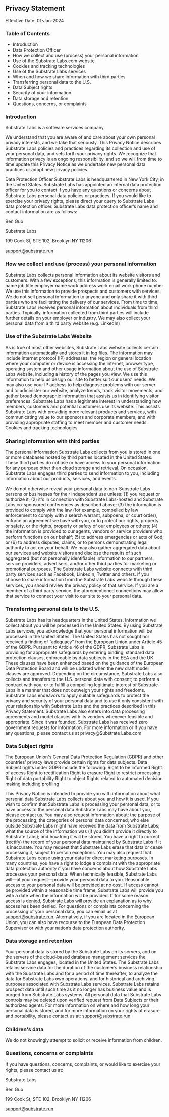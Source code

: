 ## Privacy Statement
Effective Date: 01-Jan-2024

### Table of Contents
- Introduction
- Data Protection Officer
- How we collect and use (process) your personal information
- Use of the Substrate Labs.com website
- Cookies and tracking technologies
- Use of the Substrate Labs services
- When and how we share information with third parties
- Transferring personal data to the U.S.
- Data Subject rights
- Security of your information
- Data storage and retention
- Questions, concerns, or complaints  

### Introduction
Substrate Labs is a software services company. 

We understand that you are aware of and care about your own personal privacy interests, and we take that seriously. This Privacy Notice describes Substrate Labs policies and practices regarding its collection and use of your personal data, and sets forth your privacy rights. We recognize that information privacy is an ongoing responsibility, and so we will from time to time update this Privacy Notice as we undertake new personal data practices or adopt new privacy policies.

Data Protection Officer
Substrate Labs is headquartered in New York City, in the United States. Substrate Labs has appointed an internal data protection officer for you to contact if you have any questions or concerns about Substrate Labs personal data policies or practices. If you would like to exercise your privacy rights, please direct your query to Substrate Labs data protection officer. Substrate Labs data protection officer’s name and contact information are as follows:

Ben Guo

Substrate Labs

199 Cook St, STE 102, Brooklyn NY 11206

support@substrate.run

### How we collect and use (process) your personal information
Substrate Labs collects personal information about its website visitors and customers. With a few exceptions, this information is generally limited to:
name 
job title 
employer name 
work address 
work email 
work phone number 
We use this information to provide prospects and customers with services. 
We do not sell personal information to anyone and only share it with third parties who are facilitating the delivery of our services.
From time to time, Substrate Labs receives personal information about individuals from third parties. Typically, information collected from third parties will include further details on your employer or industry. We may also collect your personal data from a third party website (e.g. LinkedIn) 

### Use of the Substrate Labs Website
As is true of most other websites, Substrate Labs website collects certain information automatically and stores it in log files. The information may include internet protocol (IP) addresses, the region or general location where your computer or device is accessing the internet, browser type, operating system and other usage information about the use of Substrate Labs website, including a history of the pages you view. We use this information to help us design our site to better suit our users’ needs. We may also use your IP address to help diagnose problems with our server and to administer our website, analyze trends, track visitor movements, and gather broad demographic information that assists us in identifying visitor preferences.
Substrate Labs has a legitimate interest in understanding how members, customers and potential customers use its website. This assists Substrate Labs with providing more relevant products and services, with communicating value to our sponsors and corporate members, and with providing appropriate staffing to meet member and customer needs.
Cookies and tracking technologies

### Sharing information with third parties
The personal information Substrate Labs collects from you is stored in one or more databases hosted by third parties located in the United States. These third parties do not use or have access to your personal information for any purpose other than cloud storage and retrieval. On occasion, Substrate Labs engages third parties to send information to you, including information about our products, services, and events.

We do not otherwise reveal your personal data to non-Substrate Labs persons or businesses for their independent use unless: (1) you request or authorize it; (2) it's in connection with Substrate Labs-hosted and Substrate Labs co-sponsored conferences as described above; (3) the information is provided to comply with the law (for example, compelled by law enforcement to comply with a search warrant, subpoena, or court order), enforce an agreement we have with you, or to protect our rights, property or safety, or the rights, property or safety of our employees or others; (4) the information is provided to our agents, vendors or service providers who perform functions on our behalf; (5) to address emergencies or acts of God; or (6) to address disputes, claims, or to persons demonstrating legal authority to act on your behalf. We may also gather aggregated data about our services and website visitors and disclose the results of such aggregated (but not personally identifiable) information to our partners, service providers, advertisers, and/or other third parties for marketing or promotional purposes.
The Substrate Labs website connects with third party services such as Facebook, LinkedIn, Twitter and others. If you choose to share information from the Substrate Labs website through these services, you should review the privacy policy of that service. If you are a member of a third party service, the aforementioned connections may allow that service to connect your visit to our site to your personal data.

### Transferring personal data to the U.S.
Substrate Labs has its headquarters in the United States. Information we collect about you will be processed in the United States. By using Substrate Labs services, you acknowledge that your personal information will be processed in the United States. The United States has not sought nor received a finding of “adequacy” from the European Union under Article 45 of the GDPR. Pursuant to Article 46 of the GDPR, Substrate Labs is providing for appropriate safeguards by entering binding, standard data protection clauses, enforceable by data subjects in the EEA and the UK. These clauses have been enhanced based on the guidance of the European Data Protection Board and will be updated when the new draft model clauses are approved.
Depending on the circumstance, Substrate Labs also collects and transfers to the U.S. personal data with consent; to perform a contract with you; or to fulfill a compelling legitimate interest of Substrate Labs in a manner that does not outweigh your rights and freedoms. Substrate Labs endeavors to apply suitable safeguards to protect the privacy and security of your personal data and to use it only consistent with your relationship with Substrate Labs and the practices described in this Privacy Statement. Substrate Labs also enters into data processing agreements and model clauses with its vendors whenever feasible and appropriate. Since it was founded, Substrate Labs has received zero government requests for information.
For more information or if you have any questions, please contact us at privacy@Substrate Labs.com

### Data Subject rights
The European Union's General Data Protection Regulation (GDPR) and other countries’ privacy laws provide certain rights for data subjects. Data Subject rights under GDPR include the following:
Right to be informed
Right of access
Right to rectification
Right to erasure
Right to restrict processing
Right of data portability
Right to object
Rights related to automated decision making including profiling

This Privacy Notice is intended to provide you with information about what personal data Substrate Labs collects about you and how it is used. 
If you wish to confirm that Substrate Labs is processing your personal data, or to have access to the personal data Substrate Labs may have about you, please contact us.
You may also request information about: the purpose of the processing; the categories of personal data concerned; who else outside Substrate Labs might have received the data from Substrate Labs; what the source of the information was (if you didn’t provide it directly to Substrate Labs); and how long it will be stored. You have a right to correct (rectify) the record of your personal data maintained by Substrate Labs if it is inaccurate. You may request that Substrate Labs erase that data or cease processing it, subject to certain exceptions. You may also request that Substrate Labs cease using your data for direct marketing purposes. In many countries, you have a right to lodge a complaint with the appropriate data protection authority if you have concerns about how Substrate Labs processes your personal data. When technically feasible, Substrate Labs will—at your request—provide your personal data to you.
Reasonable access to your personal data will be provided at no cost. If access cannot be provided within a reasonable time frame, Substrate Labs will provide you with a date when the information will be provided. If for some reason access is denied, Substrate Labs will provide an explanation as to why access has been denied.
For questions or complaints concerning the processing of your personal data, you can email us at support@substrate.run. Alternatively, if you are located in the European Union, you can also have recourse to the European Data Protection Supervisor or with your nation’s data protection authority.

### Data storage and retention
Your personal data is stored by the Substrate Labs on its servers, and on the servers of the cloud-based database management services the Substrate Labs engages, located in the United States. The Substrate Labs retains service data for the duration of the customer’s business relationship with the Substrate Labs and for a period of time thereafter, to analyze the data for Substrate Labs own operations, and for historical and archiving purposes associated with Substrate Labs services. Substrate Labs retains prospect data until such time as it no longer has business value and is purged from Substrate Labs systems. All personal data that Substrate Labs controls may be deleted upon verified request from Data Subjects or their authorized agents. For more information on where and how long your personal data is stored, and for more information on your rights of erasure and portability, please contact us at: support@substrate.run

### Children's data
We do not knowingly attempt to solicit or receive information from children.

### Questions, concerns or complaints
If you have questions, concerns, complaints, or would like to exercise your rights, please contact us at:

Substrate Labs

Ben Guo

199 Cook St, STE 102, Brooklyn NY 11206

support@substrate.run

